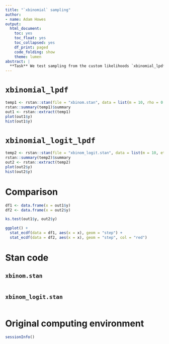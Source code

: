 ```yaml
---
title: "`xbinomial` sampling"
author:
- name: Adam Howes
output:
  html_document:
    toc: yes
    toc_float: yes
    toc_collapsed: yes
    df_print: paged
    code_folding: show
    theme: lumen
abstract: |
  **Task** We test sampling from the custom likelihoods `xbinomial_lpdf` and `xbinomial_logit_lpdf`.
---
```


# `xbinomial_lpdf`

```r
temp1 <- rstan::stan(file = "xbinom.stan", data = list(m = 10, rho = 0.5), warmup = 500, iter = 1000, refresh = 0)
rstan::summary(temp1)$summary
out1 <- rstan::extract(temp1)
plot(out1$y)
hist(out1$y)
```

# `xbinomial_logit_lpdf`

```r
temp2 <- rstan::stan(file = "xbinom_logit.stan", data = list(m = 10, eta = 0), warmup = 500, iter = 1000, refresh = 0)
rstan::summary(temp2)$summary
out2 <- rstan::extract(temp2)
plot(out2$y)
hist(out2$y)
```

# Comparison

```r
df1 <- data.frame(x = out1$y)
df2 <- data.frame(x = out2$y)

ks.test(out1$y, out2$y)

ggplot() +
  stat_ecdf(data = df1, aes(x = x), geom = "step") +
  stat_ecdf(data = df2, aes(x = x), geom = "step", col = "red")
```

# Stan code

## `xbinom.stan`

```cpp
```

## `xbinom_logit.stan`

```cpp
```

# Original computing environment

```r
sessionInfo()
```
